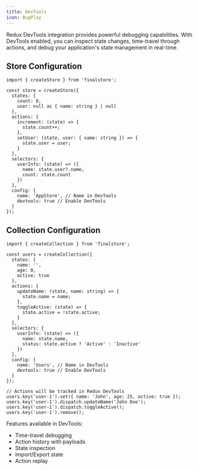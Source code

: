 ```yaml
---
title: DevTools
icon: BugPlay
---
```


Redux DevTools integration provides powerful debugging capabilities. With DevTools enabled, you can inspect state changes, time-travel through actions, and debug your application's state management in real-time.

## Store Configuration

```tsx
import { createStore } from 'finalstore';

const store = createStore({
  states: {
    count: 0,
    user: null as { name: string } | null
  },
  actions: {
    increment: (state) => {
      state.count++;
    },
    setUser: (state, user: { name: string }) => {
      state.user = user;
    }
  },
  selectors: {
    userInfo: (state) => ({
      name: state.user?.name,
      count: state.count
    })
  },
  config: {
    name: 'AppStore', // Name in DevTools
    devtools: true // Enable DevTools
  }
});
```

## Collection Configuration

```tsx
import { createCollection } from 'finalstore';

const users = createCollection({
  states: {
    name: '',
    age: 0,
    active: true
  },
  actions: {
    updateName: (state, name: string) => {
      state.name = name;
    },
    toggleActive: (state) => {
      state.active = !state.active;
    }
  },
  selectors: {
    userInfo: (state) => ({
      name: state.name,
      status: state.active ? 'Active' : 'Inactive'
    })
  },
  config: {
    name: 'Users', // Name in DevTools
    devtools: true // Enable DevTools
  }
});

// Actions will be tracked in Redux DevTools
users.key('user-1').set({ name: 'John', age: 25, active: true });
users.key('user-1').dispatch.updateName('John Doe');
users.key('user-1').dispatch.toggleActive();
users.key('user-1').remove();
```

Features available in DevTools:

- Time-travel debugging
- Action history with payloads
- State inspection
- Import/Export state
- Action replay
